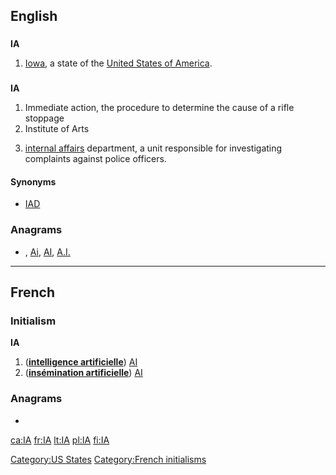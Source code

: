 {{also|ia|-ia|ía|iå|i-a|-ía}}
==English==

==={{abbreviation}}===
'''IA'''

# [[Iowa]], a state of the [[United States of America]].

==={{initialism}}===
'''IA'''

# Immediate action, the procedure to determine the cause of a rifle stoppage
# Institute of Arts
# {{police}} [[internal affairs]] department, a unit responsible for investigating complaints against police officers.

====Synonyms====
* {{sense|police}} [[IAD]]

===Anagrams===
* {{alphagram|[[ai#English|ai]]}} , [[Ai#English|Ai]], [[AI#English|AI]], [[A.I.#English|A.I.]]


[[Category:US States]]

----

==French==
===Initialism===
'''IA''' {{f}}

# ('''[[intelligence artificielle]]''') [[AI]]
# ('''[[insémination artificielle]]''') [[AI]]

===Anagrams===
* {{alphagram|[[ai#French|ai]]}} 


[[Category:French initialisms]]

[[ca:IA]]
[[fr:IA]]
[[lt:IA]]
[[pl:IA]]
[[fi:IA]]